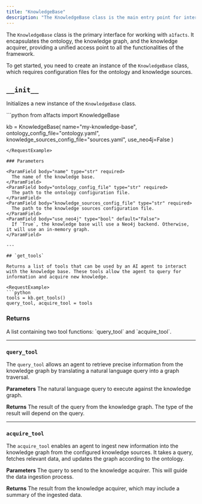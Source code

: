 ```yaml
---
title: "KnowledgeBase"
description: "The KnowledgeBase class is the main entry point for interacting with the a1facts knowledge base."
---
```


The `KnowledgeBase` class is the primary interface for working with `a1facts`. It encapsulates the ontology, the knowledge graph, and the knowledge acquirer, providing a unified access point to all the functionalities of the framework.

To get started, you need to create an instance of the `KnowledgeBase` class, which requires configuration files for the ontology and knowledge sources.

## `__init__`

Initializes a new instance of the `KnowledgeBase` class.

<RequestExample>
```python
from a1facts import KnowledgeBase

kb = KnowledgeBase(
    name="my-knowledge-base",
    ontology_config_file="ontology.yaml",
    knowledge_sources_config_file="sources.yaml",
    use_neo4j=False
)
```
</RequestExample>

### Parameters

<ParamField body="name" type="str" required>
  The name of the knowledge base.
</ParamField>
<ParamField body="ontology_config_file" type="str" required>
  The path to the ontology configuration file.
</ParamField>
<ParamField body="knowledge_sources_config_file" type="str" required>
  The path to the knowledge sources configuration file.
</ParamField>
<ParamField body="use_neo4j" type="bool" default="False">
  If `True`, the knowledge base will use a Neo4j backend. Otherwise, it will use an in-memory graph.
</ParamField>

---

## `get_tools`

Returns a list of tools that can be used by an AI agent to interact with the knowledge base. These tools allow the agent to query for information and acquire new knowledge.

<RequestExample>
```python
tools = kb.get_tools()
query_tool, acquire_tool = tools
```
</RequestExample>

### Returns

<ResponseField name="tools" type="list">
  A list containing two tool functions: `query_tool` and `acquire_tool`.
</ResponseField>

---

### `query_tool`

The `query_tool` allows an agent to retrieve precise information from the knowledge graph by translating a natural language query into a graph traversal.

**Parameters**
<ParamField body="query" type="str" required>
  The natural language query to execute against the knowledge graph.
</ParamField>

**Returns**
<ResponseField name="result" type="any">
  The result of the query from the knowledge graph. The type of the result will depend on the query.
</ResponseField>

---

### `acquire_tool`

The `acquire_tool` enables an agent to ingest new information into the knowledge graph from the configured knowledge sources. It takes a query, fetches relevant data, and updates the graph according to the ontology.

**Parameters**
<ParamField body="query" type="str" required>
  The query to send to the knowledge acquirer. This will guide the data ingestion process.
</ParamField>

**Returns**
<ResponseField name="result" type="any">
  The result from the knowledge acquirer, which may include a summary of the ingested data.
</ResponseField>
